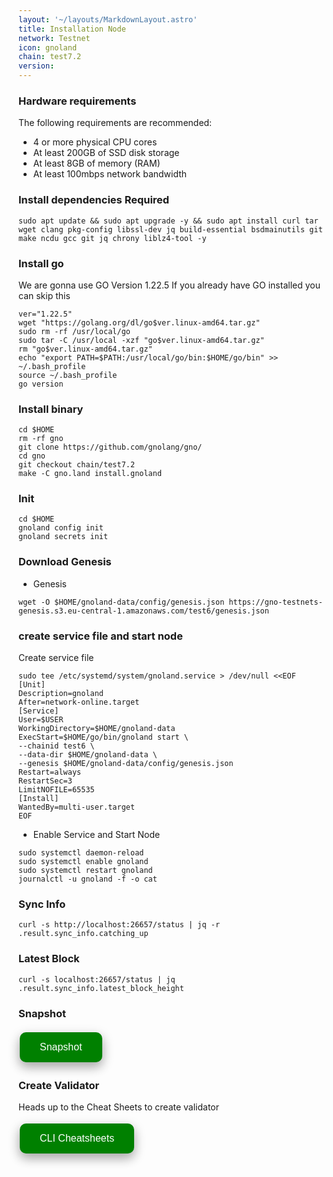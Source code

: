 ```yaml
---
layout: '~/layouts/MarkdownLayout.astro'
title: Installation Node
network: Testnet
icon: gnoland
chain: test7.2
version: 
---
```


### Hardware requirements

The following requirements are recommended:

- 4 or more physical CPU cores
- At least 200GB of SSD disk storage
- At least 8GB of memory (RAM)
- At least 100mbps network bandwidth


### Install dependencies Required

```
sudo apt update && sudo apt upgrade -y && sudo apt install curl tar wget clang pkg-config libssl-dev jq build-essential bsdmainutils git make ncdu gcc git jq chrony liblz4-tool -y
```

### Install go

We are gonna use GO Version 1.22.5
If you already have GO installed you can skip this 

```
ver="1.22.5"
wget "https://golang.org/dl/go$ver.linux-amd64.tar.gz"
sudo rm -rf /usr/local/go
sudo tar -C /usr/local -xzf "go$ver.linux-amd64.tar.gz"
rm "go$ver.linux-amd64.tar.gz"
echo "export PATH=$PATH:/usr/local/go/bin:$HOME/go/bin" >> ~/.bash_profile
source ~/.bash_profile
go version
```


### Install binary

```
cd $HOME
rm -rf gno
git clone https://github.com/gnolang/gno/
cd gno
git checkout chain/test7.2
make -C gno.land install.gnoland
```
### Init

```
cd $HOME
gnoland config init
gnoland secrets init
```

### Download Genesis

- Genesis

```
wget -O $HOME/gnoland-data/config/genesis.json https://gno-testnets-genesis.s3.eu-central-1.amazonaws.com/test6/genesis.json
```

### create service file and start node

Create service file

```
sudo tee /etc/systemd/system/gnoland.service > /dev/null <<EOF
[Unit]
Description=gnoland
After=network-online.target
[Service]
User=$USER
WorkingDirectory=$HOME/gnoland-data
ExecStart=$HOME/go/bin/gnoland start \
--chainid test6 \
--data-dir $HOME/gnoland-data \
--genesis $HOME/gnoland-data/config/genesis.json
Restart=always
RestartSec=3
LimitNOFILE=65535
[Install]
WantedBy=multi-user.target
EOF
```

- Enable Service and Start Node

```
sudo systemctl daemon-reload
sudo systemctl enable gnoland
sudo systemctl restart gnoland
journalctl -u gnoland -f -o cat
```

### Sync Info
```
curl -s http://localhost:26657/status | jq -r .result.sync_info.catching_up
```

### Latest Block
```
curl -s localhost:26657/status | jq .result.sync_info.latest_block_height
```


### Snapshot
<a href="https://service.vinjan.xyz/testnet/gnoland/snapshot" target="_blank">
  <button style="background-color: green; border: none; color: white; padding: 15px 32px; text-align: center; text-decoration: none; display: inline-block; font-size: 16px; margin: 4px 2px; cursor: pointer; border-radius: 10px; box-shadow: 0 8px 16px 0 rgba(0,0,0,0.2), 0 6px 20px 0 rgba(0,0,0,0.19);" onmouseover="this.style.boxShadow='0 0 0 4px rgba(0,255,0,0.5)'" onmouseout="this.style.boxShadow='0 8px 16px 0 rgba(0,0,0,0.2), 0 6px 20px 0 rgba(0,0,0,0.19)'">Snapshot</button>
</a>


### Create Validator

Heads up to the Cheat Sheets to create validator

<a href="https://service.vinjan.xyz/testnet/gnoland/cheat" target="_blank">
  <button style="background-color: green; border: none; color: white; padding: 15px 32px; text-align: center; text-decoration: none; display: inline-block; font-size: 16px; margin: 4px 2px; cursor: pointer; border-radius: 10px; box-shadow: 0 8px 16px 0 rgba(0,0,0,0.2), 0 6px 20px 0 rgba(0,0,0,0.19);" onmouseover="this.style.boxShadow='0 0 0 4px rgba(0,255,0,0.5)'" onmouseout="this.style.boxShadow='0 8px 16px 0 rgba(0,0,0,0.2), 0 6px 20px 0 rgba(0,0,0,0.19)'">CLI Cheatsheets</button>
</a>
